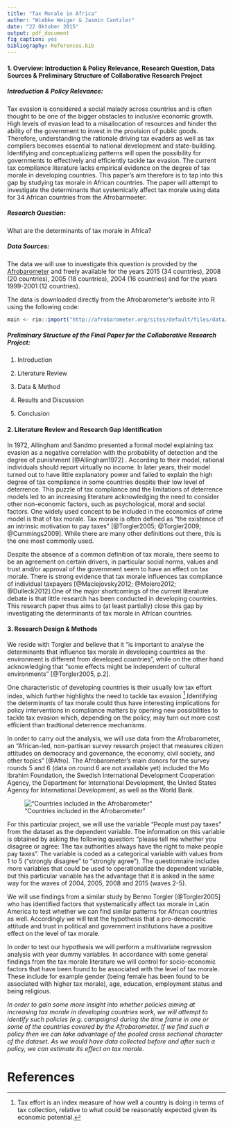 ```yaml
---
title: "Tax Morale in Africa"
author: "Wiebke Weiger & Jasmin Cantzler"
date: "22 Oktober 2015"
output: pdf_document
fig_caption: yes
bibliography: References.bib
---
```


#### 1. Overview: Introduction & Policy Relevance, Research Question, Data Sources & Preliminary Structure of Collaborative Research Project
##### Introduction & Policy Relevance:
Tax evasion is considered a social malady across countries and is often thought to be one of the bigger obstacles to inclusive economic growth. High levels of evasion lead to a misallocation of resources and hinder the ability of the government to invest in the provision of public goods. Therefore, understanding the rationale driving tax evaders as well as tax compliers becomes essential to national development and state-building. Identifying and conceptualizing patterns will open the possibility for governments to effectively and efficiently tackle tax evasion. The current tax compliance literature lacks empirical evidence on the degree of tax morale in developing countries. This paper's aim therefore is to tap into this gap by studying tax morale in African countries. The paper will attempt to investigate the determinants that systemically affect tax morale using data for 34 African countries from the Afrobarmoeter.

##### Research Question:
What are the determinants of tax morale in Africa?

##### Data Sources:
The data we will use to investigate this question is provided by the [Afrobarometer](http://www.afrobarometer.org/) and freely available for the years 2015 (34 countries), 2008 (20 countries), 2005 (18 countries), 2004 (16 countries) and for the years 1999-2001 (12 countries).

The data is downloaded directly from the Afrobarometer's website into R using the following code:

```r
main <- rio::import("http://afrobarometer.org/sites/default/files/data/round-5/merged_r5_data_0.sav")
```

##### Preliminary Structure of the Final Paper for the Collaborative Research Project:

1. Introduction

2. Literature Review

3. Data & Method

4. Results and Discussion

5. Conclusion

#### 2. Literature Review and Research Gap Identification

In 1972, Allingham and Sandmo presented a formal model explaining tax evasion as a negative correlation with the probability of detection and the degree of punishment [@Allingham1972] . According to their model, rational individuals should report virtually no income. In later years, their model turned out to have little explanatory power and failed to explain the high degree of tax compliance in some countries despite their low level of deterrence. This puzzle of tax compliance and the limitations of deterrence models led to an increasing literature acknowledging the need to consider other non-economic factors, such as psychological, moral and social factors. One widely used concept to be included in the economics of crime model is that of tax morale. Tax morale is often defined as "the existence of an intrinsic motivation to pay taxes" [@Torgler2005; @Torgler2009; @Cummings2009]. While there are many other definitions out there, this is the one most commonly used. 

Despite the absence of a common definition of tax morale, there seems to be an agreement on certain drivers, in particular social norms, values and trust and/or approval of the government seem to have an effect on tax morale. There is strong evidence that tax morale influences tax compliance of individual taxpayers [@Maciejovsky2012; @Molero2012; @Dulleck2012].One of the major shortcomings of the current literature debate is that little research has been conducted in developing countries. This research paper thus aims to (at least partially) close this gap by investigating the determinants of tax morale in African countries. 

#### 3. Research Design & Methods

We reside with Torgler and believe that it "is important to analyse the determinants that influence tax morale in developing countries as the environment is different from developed countries", while on the other hand acknowledging that "some effects might be independent of cultural environments" [@Torgler2005, p.2].

One characteristic of developing countries is their usually low tax effort index, which further highlights the need to tackle tax evasion [^1].Identifying the determinants of tax morale could thus have interesting implications for policy interventions in compliance matters by opening new possibilities to tackle tax evasion which, depending on the policy, may turn out more cost efficient than tradtional deterrence mechanisms. 

In order to carry out the analysis, we will use data from the Afrobarometer, an "African-led, non-partisan survey research project that measures citizen attitudes on democracy and governance, the economy, civil society, and other topics" [@Afro]. The Afrobarometer's main donors for the survey rounds 5 and 6 (data on round 6 are not available yet) included the Mo Ibrahim Foundation, the Swedish International Development Cooperation Agency, the Department for International Development, the United States Agency for International Development, as well as the World Bank.

!["Countries included in the Afrobarometer"](Map_Countries.png)

For this particular project, we will use the variable "People must pay taxes" from the dataset as the dependent variable. The information on this variable is obtained by asking the following question: "please tell me whether you disagree or agree: The tax authorities always have the right to make people pay taxes". The variable is coded as a categorical variable with values from 1 to 5 ("strongly disagree" to "strongly agree"). The questionnaire includes more variables that could be used to operationalize the dependent variable, but this particular variable has the advantage that it is asked in the same way for the waves of 2004, 2005, 2008 and 2015 (waves 2-5). 

We will use findings from a similar study by Benno Torgler [@Torgler2005] who has identified factors that systematically affect tax morale in Latin America to test whether we can find similar patterns for African countries as well. Accordingly we will test the hypothesis that a pro-democratic attitude and trust in political and government institutions have a positive effect on the level of tax morale.

In order to test our hypothesis we will perform a multivariate regression analysis with year dummy variables. In accordance with some general findings from the tax morale literature we will control for socio-economic factors that have been found to be associated with the level of tax morale. These include for example gender (being female has been found to be associated with higher tax morale), age, education, employment status and being religious.

*In order to gain some more insight into whether policies aiming at increasing tax morale in developing countries work, we will attempt to identify such policies (e.g. campaigns) during the time frame in one or some of the countries covered by the Afrobarometer. If we find such a policy then we can take advantage of the pooled cross sectional character of the dataset. As we would have data collected before and after such a policy, we can estimate its effect on tax morale.*


# References

[^1]: Tax effort is an index measure of how well a country is doing in terms of tax collection, relative to what could be reasonably expected given its economic potential.
